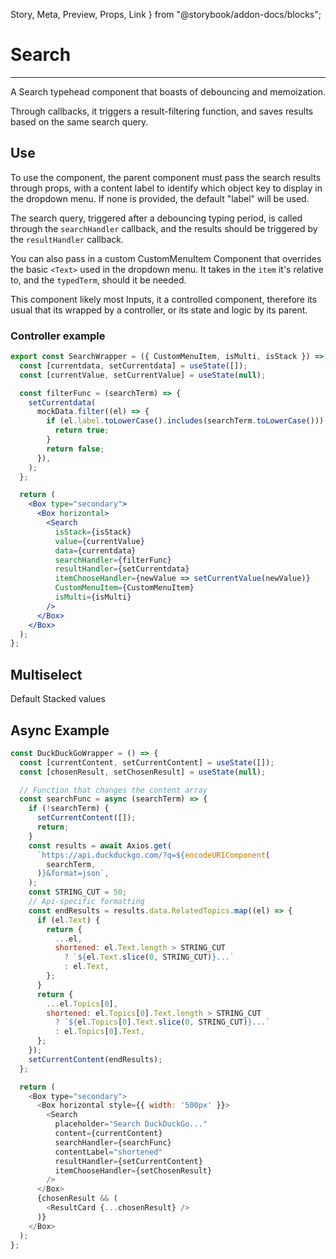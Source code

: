   Story,
  Meta,
  Preview,
  Props,
  Link
} from "@storybook/addon-docs/blocks";

<Meta title="components/Inputs/Search" component={Search} />

# Search

<hr />

A Search typehead component that boasts of debouncing and memoization.

Through callbacks, it triggers a result-filtering function, and saves results based on the same search query.

<Preview>
  <Story name="Base">
    <Box style={{ height: '400px'}}>
      <SearchWrapper />
    </Box>
  </Story>
</Preview>

## Use

To use the component, the parent component must pass the search results through props, with a content label to identify which object key to display in the dropdown menu. If none is provided, the default "label" will be used.

The search query, triggered after a debouncing typing period, is called through the ```searchHandler``` callback, and the results should be triggered by the ```resultHandler``` callback.

You can also pass in a custom CustomMenuItem Component that overrides the basic ```<Text>``` used in the dropdown menu. It takes in the ```item``` it's relative to, and the ```typedTerm```, should it be needed.

This component likely most Inputs, it a controlled component, therefore its usual that its wrapped
by a controller, or its state and logic by its parent.

### Controller example

```jsx
export const SearchWrapper = ({ CustomMenuItem, isMulti, isStack }) => {
  const [currentdata, setCurrentdata] = useState([]);
  const [currentValue, setCurrentValue] = useState(null);

  const filterFunc = (searchTerm) => {
    setCurrentdata(
      mockData.filter((el) => {
        if (el.label.toLowerCase().includes(searchTerm.toLowerCase())) {
          return true;
        }
        return false;
      }),
    );
  };

  return (
    <Box type="secondary">
      <Box horizontal>
        <Search
          isStack={isStack}
          value={currentValue}
          data={currentdata}
          searchHandler={filterFunc}
          resultHandler={setCurrentdata}
          itemChooseHandler={newValue => setCurrentValue(newValue)}
          CustomMenuItem={CustomMenuItem}
          isMulti={isMulti}
        />
      </Box>
    </Box>
  );
};
```

## Multiselect

<Preview>
  <Story name="MultiSelect">
    <Box style={{ height: '450px'}} horizontal>
      <Box style={{ width: '280px'}} type="flat">
        <Text isTitle size="small">Default</Text>
        <SearchWrapper isMulti />
      </Box>
      <Box style={{ width: '280px'}} type="flat">
        <Text isTitle size="small">Stacked values</Text>
        <SearchWrapper isMulti isStack/>
      </Box>
    </Box>
  </Story>
</Preview>


## Async Example

```javascript
const DuckDuckGoWrapper = () => {
  const [currentContent, setCurrentContent] = useState([]);
  const [chosenResult, setChosenResult] = useState(null);

  // Function that changes the content array
  const searchFunc = async (searchTerm) => {
    if (!searchTerm) {
      setCurrentContent([]);
      return;
    }
    const results = await Axios.get(
      `https://api.duckduckgo.com/?q=${encodeURIComponent(
        searchTerm,
      )}&format=json`,
    );
    const STRING_CUT = 50;
    // Api-specific formatting
    const endResults = results.data.RelatedTopics.map((el) => {
      if (el.Text) {
        return {
          ...el,
          shortened: el.Text.length > STRING_CUT
            ? `${el.Text.slice(0, STRING_CUT)}...`
            : el.Text,
        };
      }
      return {
        ...el.Topics[0],
        shortened: el.Topics[0].Text.length > STRING_CUT
          ? `${el.Topics[0].Text.slice(0, STRING_CUT)}...`
          : el.Topics[0].Text,
      };
    });
    setCurrentContent(endResults);
  };

  return (
    <Box type="secondary">
      <Box horizontal style={{ width: '500px' }}>
        <Search
          placeholder="Search DuckDuckGo..."
          content={currentContent}
          searchHandler={searchFunc}
          contentLabel="shortened"
          resultHandler={setCurrentContent}
          itemChooseHandler={setChosenResult}
        />
      </Box>
      {chosenResult && (
        <ResultCard {...chosenResult} />
      )}
    </Box>
  );
};
```

<Preview>
  <Story name="Async">
    <Box style={{ height: '400px'}}>
      <DuckDuckGoWrapper />
    </Box>
  </Story>
</Preview>

<Props of={Search} />
